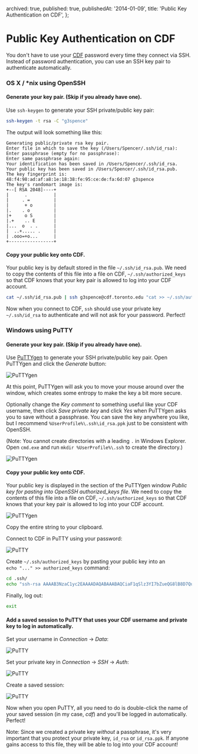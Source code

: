   archived: true,
  published: true,
  publishedAt: '2014-01-09',
  title: 'Public Key Authentication on CDF',
};


<NextSeo title={meta.title} description={meta.description} />


# Public Key Authentication on CDF

You don't have to use your [CDF](http://www.cdf.toronto.edu/) password every time they connect via SSH. Instead of password authentication, you can use an SSH key pair to authenticate automatically.

### OS X / \*nix using OpenSSH

#### Generate your key pair. (Skip if you already have one).

Use `ssh-keygen` to generate your SSH private/public key pair:

```bash
ssh-keygen -t rsa -C "g3spence"
```

The output will look something like this:

```
Generating public/private rsa key pair.
Enter file in which to save the key (/Users/Spencer/.ssh/id_rsa):
Enter passphrase (empty for no passphrase):
Enter same passphrase again:
Your identification has been saved in /Users/Spencer/.ssh/id_rsa.
Your public key has been saved in /Users/Spencer/.ssh/id_rsa.pub.
The key fingerprint is:
48:f4:98:ad:af:a8:1e:18:38:fe:95:ce:de:fa:6d:07 g3spence
The key's randomart image is:
+--[ RSA 2048]----+
|      .          |
|     . =         |
|      + o        |
|.    . o         |
|+     o S        |
|.+    .. E       |
|...  o  . .      |
|  ..+..... .     |
| .ooo=+o...      |
+-----------------+
```

#### Copy your public key onto CDF.

Your public key is by default stored in the file `~/.ssh/id_rsa.pub`. We need to copy the contents of this file into a file on CDF, `~/.ssh/authorized_keys` so that CDF knows that your key pair is allowed to log into your CDF account.

```bash
cat ~/.ssh/id_rsa.pub | ssh g3spence@cdf.toronto.edu "cat >> ~/.ssh/authorized_keys"
```

Now when you connect to CDF, `ssh` should use your private key `~/.ssh/id_rsa` to authenticate and will not ask for your password. Perfect!

### Windows using PuTTY

#### Generate your key pair. (Skip if you already have one).

Use [PuTTYgen][putty-download] to generate your SSH private/public key pair. Open PuTTYgen and click the _Generate_ button:


<Image src={puttygen01} alt="PuTTYgen" />

At this point, PuTTYgen will ask you to move your mouse around over the window, which creates some entropy to make the key a bit more secure.

Optionally change the _Key comment_ to something useful like your CDF username, then click _Save private key_ and click _Yes_ when PuTTYgen asks you to save without a passphrase. You can save the key anywhere you like, but I recommend `%UserProfile%\.ssh\id_rsa.ppk` just to be consistent with OpenSSH.

(Note: You cannot create directories with a leading `.` in Windows Explorer. Open `cmd.exe` and run `mkdir %UserProfile%\.ssh` to create the directory.)


<Image src={puttygen02} alt="PuTTYgen" />

#### Copy your public key onto CDF.

Your public key is displayed in the section of the PuTTYgen window _Public key for pasting into OpenSSH authorized_keys file_. We need to copy the contents of this file into a file on CDF, `~/.ssh/authorized_keys` so that CDF knows that your key pair is allowed to log into your CDF account.


<Image src={puttygen03} alt="PuTTYgen" />

Copy the entire string to your clipboard.

Connect to CDF in PuTTY using your password:


<Image src={putty01} alt="PuTTY" />

Create `~/.ssh/authorized_keys` by pasting your public key into an  
`echo "..." >> authorized_keys` command:

```bash
cd .ssh/
echo "ssh-rsa AAAAB3NzaC1yc2EAAAADAQABAAABAQCiaF1qSlz3YI7bZueQG8lB8D7QukZfBhyncowtSrGwINInz4RFg9V2wbbnqxfs6SBBXAOQ5Nor/98gHWULhSKrE1bJ1f7/yivl5b7U36QJ/zG9mozWf5G8t0OFVyEW4uGbeJYcm5GSC9yyViIvCUPG1gY1mXHcFsCscQfBpkC5BxyuAX1mi39rscP3QFHt8j7Ybv7k481tzUSAaB3X/cRR7tNLEay9+4RTgm7X85aiWnmAuhEvjRB5+DrBm/JMqhR0qF6pJr+snHbEkliuxZc2KsqCJqxvO8NW7wiTPRKKlAWnoMFA+qIU318nntR6GDlaVKc/v15cr3HEBRvdiUtR g3spence" >> authorized_keys
```

Finally, log out:

```bash
exit
```

#### Add a saved session to PuTTY that uses your CDF username and private key to log in automatically.

Set your username in _Connection_ -> _Data_:


<Image src={putty02} alt="PuTTY" />

Set your private key in _Connection_ -> _SSH_ -> _Auth_:


<Image src={putty03} alt="PuTTY" />

Create a saved session:


<Image src={putty04} alt="PuTTY" />

Now when you open PuTTY, all you need to do is double-click the name of your saved session (in my case, _cdf_) and you'll be logged in automatically. Perfect!

Note: Since we created a private key _without_ a passphrase, it's very important that you protect your private key, `id_rsa` or `id_rsa.ppk`. If anyone gains access to this file, they will be able to log into your CDF account!

[putty-download]: http://www.chiark.greenend.org.uk/~sgtatham/putty/download.html
